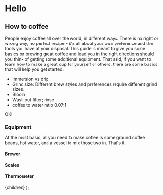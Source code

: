 
# Hello

## How to coffee

People enjoy coffee all over the world, in different ways. There is no right or wrong way, no perfect recipe - it's all about your own preference and the tools you have at your disposal.
This guide is meant to give you some basics on brewing great coffee and lead you in the right directions should you think of getting some additional equipment.
That said, if you want to learn how to make a great cup for yourself or others, there are some basics that will help you get started.

- Immersion vs drip
- Grind size: Different brew styles and preferences require different grind sizes.
- Bloom
- Wash out filter; rinse
- coffee to water ratio 0.07:1

OK!

### Equipment

At the most basic, all you need to make coffee is some ground coffee beans, hot water, and a vessel to mix those two in. That's it.

#### Brewer

#### Scales

#### Thermometer

  <Page active="basics" title="Coffee Basics">
    {children}
  </Page>
);
